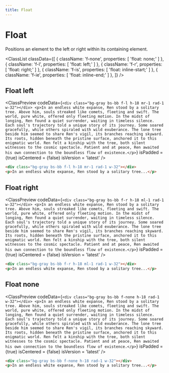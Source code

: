 ```yaml
---
title: Float
---
```



# Float

Positions an element to the left or right within its containing element.

<ClassList
  classData={[
    {
      className: 'f-none',
      properties: [
        'float: none;'
      ]
    },
    {
      className: 'f-l',
      properties: [
        'float: left;'
      ]
    },
    {
      className: 'f-r',
      properties: [
        'float: right;'
      ]
    },
    {
      className: 'f-is',
      properties: [
        'float: inline-start;'
      ]
    },
    {
      className: 'f-ie',
      properties: [
        'float: inline-end;'
      ]
    },
  ]}
/>

## Float left

<ClassPreview
  codeData={`
    <div class="bg-gray bs-bb f-l h-18 mr-1 rad-1 w-32"></div>
    <p>In an endless white expanse, Ren stood by a solitary tree. Above him, souls streaked like comets, fleeting and swift. The world, pure white, offered only fleeting motion. In the midst of longing, Ren found a quiet surrender, waiting in timeless silence. Each soul's trajectory told a unique story of its journey. Some soared gracefully, while others spiraled with wild exuberance. The lone tree beside him seemed to share Ren's vigil, its branches reaching skyward. Its roots, hidden beneath the pristine surface, anchored it to this enigmatic world. Ren felt a kinship with the tree, both silent witnesses to the cosmic spectacle. Patient and at peace, Ren awaited his own connection to the boundless flow of existence.</p>
  `}
  isPadded = {true}
  isCentered = {false}
  isVersion = 'latest'
/>

```html
<div class="bg-gray bs-bb f-l h-18 mr-1 rad-1 w-32"></div>
<p>In an endless white expanse, Ren stood by a solitary tree...</p>
```

## Float right

<ClassPreview
  codeData={`
    <div class="bg-gray bs-bb f-r h-18 ml-1 rad-1 w-32"></div>
    <p>In an endless white expanse, Ren stood by a solitary tree. Above him, souls streaked like comets, fleeting and swift. The world, pure white, offered only fleeting motion. In the midst of longing, Ren found a quiet surrender, waiting in timeless silence. Each soul's trajectory told a unique story of its journey. Some soared gracefully, while others spiraled with wild exuberance. The lone tree beside him seemed to share Ren's vigil, its branches reaching skyward. Its roots, hidden beneath the pristine surface, anchored it to this enigmatic world. Ren felt a kinship with the tree, both silent witnesses to the cosmic spectacle. Patient and at peace, Ren awaited his own connection to the boundless flow of existence.</p>
  `}
  isPadded = {true}
  isCentered = {false}
  isVersion = 'latest'
/>

```html
<div class="bg-gray bs-bb f-r h-18 ml-1 rad-1 w-32"></div>
<p>In an endless white expanse, Ren stood by a solitary tree...</p>
```

## Float none

<ClassPreview
  codeData={`
    <div class="bg-gray bs-bb f-none h-18 rad-1 w-32"></div>
    <p>In an endless white expanse, Ren stood by a solitary tree. Above him, souls streaked like comets, fleeting and swift. The world, pure white, offered only fleeting motion. In the midst of longing, Ren found a quiet surrender, waiting in timeless silence. Each soul's trajectory told a unique story of its journey. Some soared gracefully, while others spiraled with wild exuberance. The lone tree beside him seemed to share Ren's vigil, its branches reaching skyward. Its roots, hidden beneath the pristine surface, anchored it to this enigmatic world. Ren felt a kinship with the tree, both silent witnesses to the cosmic spectacle. Patient and at peace, Ren awaited his own connection to the boundless flow of existence.</p>
  `}
  isPadded = {true}
  isCentered = {false}
  isVersion = 'latest'
/>

```html
<div class="bg-gray bs-bb f-none h-18 rad-1 w-32"></div>
<p>In an endless white expanse, Ren stood by a solitary tree...</p>
```